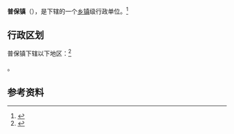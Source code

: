{{中国乡级行政区|54/24/28/100/000}}

'''普保镇'''（{{bo|z=ཕུག་པ་}}），是{{PRC admin/fullname|54/24/28/100/000|3}}下辖的一个[[乡镇|乡镇]]级行政单位。<ref>{{PRC admin/ref sgc|{{PRC admin/parent|54/24/28/100/000}}}}</ref>

== 行政区划 ==

普保镇下辖以下地区：<ref>{{PRC admin/ref sgc|54/24/28/100/000}}</ref>

{{PRC admin/children|54/24/28/100/000}}。

== 参考资料 ==

{{reflist}}

{{行政区划小作品}}
{{PRC admin/navcat|54/24/28/100/000}}